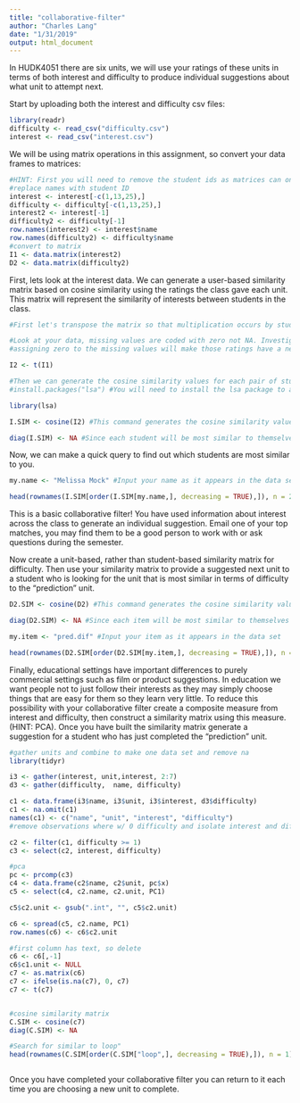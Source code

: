 ```yaml
---
title: "collaborative-filter"
author: "Charles Lang"
date: "1/31/2019"
output: html_document
---
```


In HUDK4051 there are six units, we will use your ratings of these units in terms of both interest and difficulty to produce individual suggestions about what unit to attempt next.

Start by uploading both the interest and difficulty csv files:
```r
library(readr)
difficulty <- read_csv("difficulty.csv")
interest <- read_csv("interest.csv")

```

We will be using matrix operations in this assignment, so convert your data frames to matrices:
```r
#HINT: First you will need to remove the student ids as matrices can only contain one data type. You will then need to rename your row names with the student ids.
#replace names with student ID
interest <- interest[-c(1,13,25),]
difficulty <- difficulty[-c(1,13,25),]
interest2 <- interest[-1]
difficulty2 <- difficulty[-1]
row.names(interest2) <- interest$name
row.names(difficulty2) <- difficulty$name
#convert to matrix
I1 <- data.matrix(interest2)
D2 <- data.matrix(difficulty2)

```

First, lets look at the interest data. We can generate a user-based similarity matrix based on cosine similarity using the ratings the class gave each unit. This matrix will represent the similarity of interests between students in the class.

```r
#First let's transpose the matrix so that multiplication occurs by students rather than units.

#Look at your data, missing values are coded with zero not NA. Investigate cosine similarity and decide whether your missing values should be coded with zeros or NAs. Explain your choice.
#assigning zero to the missing values will make those ratings have a negative effect instead of neutral. If you want to use 0s for the missing value it is better to use centered cosine, because zeros are treated as neutral ratings. 

I2 <- t(I1)

#Then we can generate the cosine similarity values for each pair of students
#install.packages("lsa") #You will need to install the lsa package to access the cosine command.

library(lsa)

I.SIM <- cosine(I2) #This command generates the cosine similarity values as a new matrix. Click on I.SIM in the Global Environment pane to see what it looks like.

diag(I.SIM) <- NA #Since each student will be most similar to themselves we want to remove that information
```

Now, we can make a quick query to find out which students are most similar to you. 
```r
my.name <- "Melissa Mock" #Input your name as it appears in the data set

head(rownames(I.SIM[order(I.SIM[my.name,], decreasing = TRUE),]), n = 2) #This code orders the column of the matrix corresponding to your UNI according to similarity and returns the top two UNI ids for the students who's interests are most similar to yours
```

This is a basic collaborative filter! You have used information about interest across the class to generate an individual suggestion. Email one of your top matches, you may find them to be a good person to work with or ask questions during the semester.

Now create a unit-based, rather than student-based similarity matrix for difficulty. Then use your similarity matrix to provide a suggested next unit to a student who is looking for the unit that is most similar in terms of difficulty to the "prediction" unit. 
```r


D2.SIM <- cosine(D2) #This command generates the cosine similarity values as a new matrix. Click on I.SIM in the Global Environment pane to see what it looks like.

diag(D2.SIM) <- NA #Since each item will be most similar to themselves we want to remove that information

my.item <- "pred.dif" #Input your item as it appears in the data set

head(rownames(D2.SIM[order(D2.SIM[my.item,], decreasing = TRUE),]), n = 2) #This code orders the column of the matrix corresponding to your UNI according to similarity and returns the top two UNI ids for the students who's interests are most similar to yours
```

Finally, educational settings have important differences to purely commercial settings such as film or product suggestions. In education we want people not to just follow their interests as they may simply choose things that are easy for them so they learn very little. To reduce this possibility with your collaborative filter create a composite measure from interest and difficulty, then construct a similarity matrix using this measure. (HINT: PCA). Once you have built the similarity matrix generate a suggestion for a student who has just completed the "prediction" unit.

```r
#gather units and combine to make one data set and remove na
library(tidyr)

i3 <- gather(interest, unit,interest, 2:7)
d3 <- gather(difficulty,  name, difficulty)

c1 <- data.frame(i3$name, i3$unit, i3$interest, d3$difficulty)
c1 <- na.omit(c1)
names(c1) <- c("name", "unit", "interest", "difficulty")
#remove observations where w/ 0 difficulty and isolate interest and difficulty

c2 <- filter(c1, difficulty >= 1)
c3 <- select(c2, interest, difficulty)

#pca 
pc <- prcomp(c3)
c4 <- data.frame(c2$name, c2$unit, pc$x)
c5 <- select(c4, c2.name, c2.unit, PC1)

c5$c2.unit <- gsub(".int", "", c5$c2.unit)

c6 <- spread(c5, c2.name, PC1)
row.names(c6) <- c6$c2.unit

#first column has text, so delete
c6 <- c6[,-1]
c6$c1.unit <- NULL
c7 <- as.matrix(c6)
c7 <- ifelse(is.na(c7), 0, c7)
c7 <- t(c7)


#cosine similarity matrix
C.SIM <- cosine(c7)
diag(C.SIM) <- NA

#Search for similar to loop"
head(rownames(C.SIM[order(C.SIM["loop",], decreasing = TRUE),]), n = 1)



```

Once you have completed your collaborative filter you can return to it each time you are choosing a new unit to complete.

